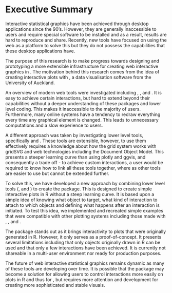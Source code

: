 # Executive Summary{-}

Interactive statistical graphics have been achieved through desktop applications
since the 90's. However, they are generally inaccessible to users and require special
software to be installed and as a result, results are hard to reproduce and share.
Recently, new tools have focused on using the web as a platform to solve this but
they do not possess the capabilities that these desktop applications have.

The purpose of this research is to make progress towards designing and prototyping a
more extensible infrastructure for creating web interactive graphics in \textsf{R}.
The motivation behind this research comes from the idea of creating interactive
 plots with \textsf{iNZight}, a data visualisation software from the University of Auckland.

An overview of modern web tools were investigated including \textsf{plotly}, \textsf{ggvis}, \textsf{shiny} and \textsf{animint}.  It is easy to achieve certain interactions, but hard to extend beyond their capabilities without a deeper understanding of these packages and lower level coding. This makes it inaccessible to the majority of users.  Furthermore, many online systems have a
tendency to redraw everything every time any graphical element is changed. This
leads to unnecessary computations and a slow experience to users.

A different approach was taken by investigating lower level tools, specifically \textsf{gridSVG} and \textsf{DOM}. These tools are extensible, however, to use them effectively requires a
knowledge about how the grid system works with gridSVG and web technologies including the Document Object Model. This presents a steeper learning curve than using plotly and ggvis, and consequently a trade off - to achieve custom interactions, a user would be required to know how to link all these tools together, where as other tools are easier to use but cannot be extended further.

To solve this, we have developed a new approach by
combining lower level tools (\textsf{grid}, \textsf{gridSVG} and \textsf{DOM}) to create the
\textsf{interactr} package. This is designed to create simple
interactive plots in R without a steep learning curve. It is based upon a simple
idea of knowing what object to target, what kind of interaction to attach to
which objects and defining what happens after an interaction is initiated. To
test this idea, we implemented and recreated simple examples that were
compatible with other plotting systems including those made with
\textsf{graphics}, \textsf{lattice}, and \textsf{ggplot2}.

The \textsf{interactr} package stands out as it brings interactivity to plots that
were originally generated in R. However, it only serves
as a proof-of-concept. It presents several limitations including that only
objects originally drawn in R can be used and that only a few
interactions have been achieved. It is currently not shareable
in a multi-user environment nor ready for production purposes.

The future of web interactive statistical graphics remains dynamic as many
of these tools are developing over time. It is possible that the \textsf{interactr}
package may become a solution for allowing users to control interactions more
easily on plots in R and thus for \textsf{iNZight}, but requires more attention and
development for creating more sophisticated and stable visuals.
